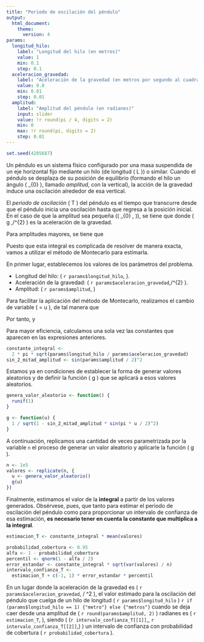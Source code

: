 ```yaml
---
title: "Periodo de oscilación del péndulo"
output:
  html_document:
    theme:
      version: 4
params:
  longitud_hilo:
    label: "Longitud del hilo (en metros)"
    value: 1
    min: 0.1
    step: 0.1
  aceleracion_gravedad:
    label: "Aceleración de la gravedad (en metros por segundo al cuadrado)"
    value: 9.8
    min: 0.01
    step: 0.01
  amplitud:
    label: "Amplitud del péndulo (en radianes)"
    input: slider
    value: !r round(pi / 4, digits = 2)
    min: 0
    max: !r round(pi, digits = 2)
    step: 0.01
---
```


```r
set.seed(4205687)
```

Un péndulo es un sistema físico configurado por una masa suspendida de un eje horizontal fijo mediante un hilo (de longitud \( L \)) o similar. Cuando el péndulo se desplaza de su posición de equilibrio (formando el hilo un ángulo \( \theta_{0} \), llamado _amplitud_, con la vertical), la acción de la gravedad induce una oscilación alrededor de esa vertical.

El _periodo de oscilación_ \( T \) del péndulo es el tiempo que transcurre desde que el péndulo inicia una oscilación hasta que regresa a la posición inicial. En el caso de que la amplitud sea pequeña (\( \theta_{0} \ll 1\,\mathrm{rad} \)), se tiene que
\begin{equation*}
  T \approx 2 \pi \sqrt{\frac{L}{g}}
\end{equation*}
donde \( g \approx 9.8\,\mathrm{m}/\mathrm{s}^{2} \) es la aceleración de la gravedad.

Para amplitudes mayores, se tiene que
\begin{equation*}
  T = \int_{0}^{\frac{\pi}{2}} 4 \sqrt{\frac{L}{g}} 
  \frac{1}{\sqrt{1 - \sin^{2} \frac{\theta_{0}}{2} \sin^2 \theta}}
  \mathop{}\!\mathrm{d} \theta
\end{equation*}

Puesto que esta integral es complicada de resolver de manera exacta, vamos a utilizar el método de Montecarlo para estimarla.

En primer lugar, establecemos los valores de los parámetros del problema.

* Longitud del hilo: \( `r params$longitud_hilo`\,\mathrm{m} \).
* Aceleración de la gravedad: \( `r params$aceleracion_gravedad`\,\mathrm{m}/\mathrm{s}^{2} \).
* Amplitud: \( `r params$amplitud`\,\mathrm{rad} \)

Para facilitar la aplicación del método de Montecarlo, realizamos el cambio de variable \( \theta = \frac{\pi}{2} u \), de tal manera que
\begin{equation*}
  T = \int_{0}^{1} 2 \pi \sqrt{\frac{L}{g}}
  \frac{
    1
  }{
    \sqrt{1 - \sin^{2} \frac{\theta_{0}}{2} \sin^2 \frac{\pi u}{2}}
  }
  \mathop{}\!\mathrm{d} u
\end{equation*}

Por tanto,
\begin{equation*}
  T =
  \mathbb{E}_{U} \Biggl[
    2 \pi \sqrt{\frac{L}{g}}
    \frac{
      1
    }{
      \sqrt{1 - \sin^{2} \frac{\theta_{0}}{2} \sin^2 \frac{\pi u}{2}}
    }
    \Biggr] =
  2 \pi \sqrt{\frac{L}{g}}
  \mathbb{E}_{U} \Biggl[
    \frac{
      1
    }{
      \sqrt{1 - \sin^{2} \frac{\theta_{0}}{2} \sin^2 \frac{\pi u}{2}}
    }
    \Biggr]
\end{equation*}
y
\begin{equation*}
  \sigma =
  \sqrt{
    Var_{U} \Biggl(
      2 \pi \sqrt{\frac{L}{g}}
      \frac{
        1
      }{
        \sqrt{1 - \sin^{2} \frac{\theta_{0}}{2} \sin^2 \frac{\pi u}{2}}
      }
      \Biggr)
  } =
  2 \pi \sqrt{\frac{L}{g}}
  \sqrt{
    Var_{U} \Biggl(
      \frac{
        1
      }{
        \sqrt{1 - \sin^{2} \frac{\theta_{0}}{2} \sin^2 \frac{\pi u}{2}}
      }
      \Biggr)
  }
\end{equation*}

Para mayor eficiencia, calculamos una sola vez las constantes que aparecen en las expresiones anteriores.

```r
constante_integral <-
  2 * pi * sqrt(params$longitud_hilo / params$aceleracion_gravedad)
sin_2_mitad_amplitud <- sin(params$amplitud / 2)^2
```

Estamos ya en condiciones de establecer la forma de generar valores aleatorios y de definir la función \( g \) que se aplicará a esos valores aleatorios.

```r
genera_valor_aleatorio <- function() {
  runif(1)
}

g <- function(u) {
  1 / sqrt(1 - sin_2_mitad_amplitud * sin(pi * u / 2)^2)
}
```

A continuación, replicamos una cantidad de veces parametrizada por la variable `n` el proceso de generar un valor aleatorio y aplicarle la función \( g \).

```r
n <- 1e5
valores <- replicate(n, {
  u <- genera_valor_aleatorio()
  g(u)
})
```

Finalmente, estimamos el valor de la **integral** a partir de los valores generados. Obsérvese, pues, que tanto para estimar el periodo de oscilación del péndulo como para proporcionar un intervalo de confianza de esa estimación, **es necesario tener en cuenta la constante que multiplica a la integral**.

```r
estimacion_T <- constante_integral * mean(valores)

probabilidad_cobertura <- 0.95
alfa <- 1 - probabilidad_cobertura
percentil <- qnorm(1 - alfa / 2)
error_estandar <- constante_integral * sqrt(var(valores) / n)
intervalo_confianza_T <-
  estimacion_T + c(-1, 1) * error_estandar * percentil
```

En un lugar donde la aceleración de la gravedad es \( `r params$aceleracion_gravedad`\,\mathrm{m} / \mathrm{s}^2 \), el valor estimado para la oscilación del péndulo que cuelga de un hilo de longitud \( `r params$longitud_hilo` \) `r if (params$longitud_hilo == 1) {"metro"} else {"metros"}` cuando se deja caer desde una amplitud de \( `r round(params$amplitud, 2)` \) radianes es \( `r estimacion_T`\,\mathrm{s} \), siendo \( (`r intervalo_confianza_T[[1]]`\,\mathrm{s}, `r intervalo_confianza_T[[2]]`\,\mathrm{s}) \) un intervalo de confianza con probabilidad de cobertura \( `r probabilidad_cobertura` \).
